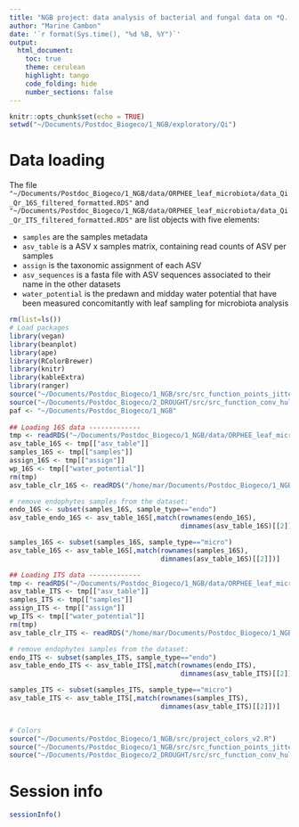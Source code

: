 ```yaml
---
title: "NGB project: data analysis of bacterial and fungal data on *Q. ilex* trees"
author: "Marine Cambon"
date: '`r format(Sys.time(), "%d %B, %Y")`'
output:
  html_document:
    toc: true
    theme: cerulean
    highlight: tango
    code_folding: hide
    number_sections: false
---
```


```r
knitr::opts_chunk$set(echo = TRUE)
setwd("~/Documents/Postdoc_Biogeco/1_NGB/exploratory/Qi")
```

# Data loading

The file `"~/Documents/Postdoc_Biogeco/1_NGB/data/ORPHEE_leaf_microbiota/data_Qi_Qr_16S_filtered_formatted.RDS"` and `"~/Documents/Postdoc_Biogeco/1_NGB/data/ORPHEE_leaf_microbiota/data_Qi_Qr_ITS_filtered_formatted.RDS"` are list objects with five elements:

* `samples` are the samples metadata
* `asv_table` is a ASV x samples matrix, containing read counts of ASV per samples
* `assign` is the taxonomic assignment of each ASV
* `asv_sequences` is a fasta file with ASV sequences associated to their name in the other datasets
* `water_potential` is the predawn and midday water potential that have been measured concomitantly with leaf sampling for microbiota analysis

```r
rm(list=ls())
# Load packages
library(vegan)
library(beanplot)
library(ape)
library(RColorBrewer)
library(knitr)
library(kableExtra)
library(ranger)
source("~/Documents/Postdoc_Biogeco/1_NGB/src/src_function_points_jitter.R")
source("~/Documents/Postdoc_Biogeco/2_DROUGHT/src/src_function_conv_hull_pcoa.R")
paf <- "~/Documents/Postdoc_Biogeco/1_NGB"
  
## Loading 16S data -------------
tmp <- readRDS("~/Documents/Postdoc_Biogeco/1_NGB/data/ORPHEE_leaf_microbiota/data_Qi_Qr_16S_filtered_formatted.RDS")
asv_table_16S <- tmp[["asv_table"]]
samples_16S <- tmp[["samples"]]
assign_16S <- tmp[["assign"]]
wp_16S <- tmp[["water_potential"]]
rm(tmp)
asv_table_clr_16S <- readRDS("/home/mar/Documents/Postdoc_Biogeco/1_NGB/data/ORPHEE_leaf_microbiota/sequencing/processed_16S_sequences/Qi_Qr/aldex.clr_mean_asv.RDS")

# remove endophytes samples from the dataset: 
endo_16S <- subset(samples_16S, sample_type=="endo")
asv_table_endo_16S <- asv_table_16S[,match(rownames(endo_16S),
                                           dimnames(asv_table_16S)[[2]])]

samples_16S <- subset(samples_16S, sample_type=="micro")
asv_table_16S <- asv_table_16S[,match(rownames(samples_16S),
                                      dimnames(asv_table_16S)[[2]])]

## Loading ITS data -------------
tmp <- readRDS("~/Documents/Postdoc_Biogeco/1_NGB/data/ORPHEE_leaf_microbiota/data_Qi_Qr_ITS_filtered_formatted.RDS")
asv_table_ITS <- tmp[["asv_table"]]
samples_ITS <- tmp[["samples"]]
assign_ITS <- tmp[["assign"]]
wp_ITS <- tmp[["water_potential"]]
rm(tmp)
asv_table_clr_ITS <- readRDS("/home/mar/Documents/Postdoc_Biogeco/1_NGB/data/ORPHEE_leaf_microbiota/sequencing/processed_ITS_sequences/Qi_Qr/aldex.clr_mean_asv.RDS")

# remove endophytes samples from the dataset: 
endo_ITS <- subset(samples_ITS, sample_type=="endo")
asv_table_endo_ITS <- asv_table_ITS[,match(rownames(endo_ITS),
                                           dimnames(asv_table_ITS)[[2]])]

samples_ITS <- subset(samples_ITS, sample_type=="micro")
asv_table_ITS <- asv_table_ITS[,match(rownames(samples_ITS),
                                      dimnames(asv_table_ITS)[[2]])]


# Colors 
source("~/Documents/Postdoc_Biogeco/1_NGB/src/project_colors_v2.R")
source("~/Documents/Postdoc_Biogeco/1_NGB/src/src_function_points_jitter.R")
source("~/Documents/Postdoc_Biogeco/2_DROUGHT/src/src_function_conv_hull_pcoa.R")
```


# Session info

```r
sessionInfo()
```